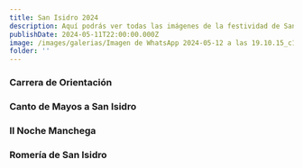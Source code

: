 ```yaml
---
title: San Isidro 2024
description: Aquí podrás ver todas las imágenes de la festividad de San Isidro 2024
publishDate: 2024-05-11T22:00:00.000Z
image: /images/galerias/Imagen de WhatsApp 2024-05-12 a las 19.10.15_c18f790c.webp
folder: ''
---
```


### Carrera de Orientación

<Gallery folder="SAN ISIDRO 2024/ORIENTACION 2024" />

### Canto de Mayos a San Isidro

<Gallery folder="SAN ISIDRO 2024/MAYOS" />

### II Noche Manchega

<Gallery folder="SAN ISIDRO 2024/NOCHE MANCHEGA" />

### Romería de San Isidro

<Gallery folder="SAN ISIDRO 2024/ROMERÍA" />